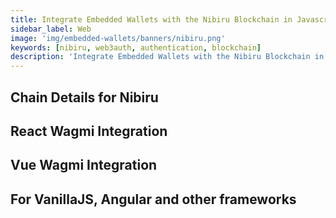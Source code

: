 ```yaml
---
title: Integrate Embedded Wallets with the Nibiru Blockchain in Javascript
sidebar_label: Web
image: 'img/embedded-wallets/banners/nibiru.png'
keywords: [nibiru, web3auth, authentication, blockchain]
description: 'Integrate Embedded Wallets with the Nibiru Blockchain in JavaScript | Embedded Wallets'
---
```



<SEO
  title="Integrate Embedded Wallets with the Nibiru Blockchain in JavaScript"
  description="Integrate Embedded Wallets with the Nibiru Blockchain in JavaScript | Embedded Wallets"
  image="https://docs.metamask.io/img/embedded-wallets/banners/nibiru.png"
  slug="/embedded-wallets/connect-blockchain/evm/nibiru/web"
/>

## Chain Details for Nibiru

<ChainDetailsNibiru />

## React Wagmi Integration

<ReactWagmiIntegration />

## Vue Wagmi Integration

<VueWagmiIntegration />

## For VanillaJS, Angular and other frameworks

<JsBlockchainMethods />
